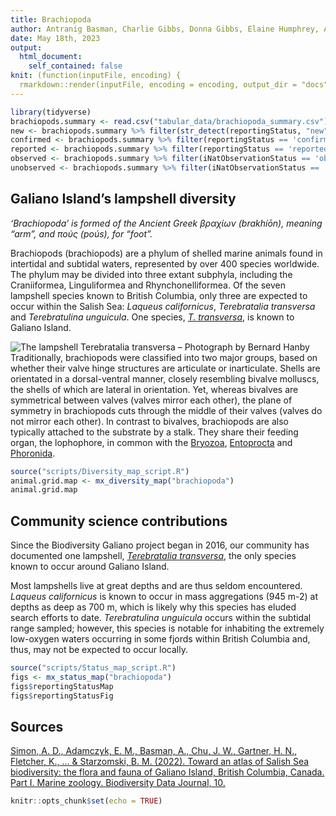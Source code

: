 ```yaml
---
title: Brachiopoda
author: Antranig Basman, Charlie Gibbs, Donna Gibbs, Elaine Humphrey, Andy Lamb, Andrew Simon
date: May 18th, 2023
output: 
  html_document:
    self_contained: false
knit: (function(inputFile, encoding) {
  rmarkdown::render(inputFile, encoding = encoding, output_dir = "docs", output_options = list(copy_resources = TRUE)) })
---
```


```r
library(tidyverse)
brachiopods.summary <- read.csv("tabular_data/brachiopoda_summary.csv")
new <- brachiopods.summary %>% filter(str_detect(reportingStatus, "new")) 
confirmed <- brachiopods.summary %>% filter(reportingStatus == 'confirmed') 
reported <- brachiopods.summary %>% filter(reportingStatus == 'reported') 
observed <- brachiopods.summary %>% filter(iNatObservationStatus == 'observed') 
unobserved <- brachiopods.summary %>% filter(iNatObservationStatus == 'unobserved') 
```

## Galiano Island's lampshell diversity

*‘Brachiopoda' is formed of the Ancient Greek βραχίων (brakhíōn), meaning “arm”, and πούς (poús), for “foot”.*

Brachiopods (brachiopods) are a phylum of shelled marine animals found in intertidal and subtidal waters, represented by over 400 species worldwide. The phylum may be divided into three extant subphyla, including the Craniiformea, Linguliformea and Rhynchonelliformea. Of the seven lampshell species known to British Columbia, only three are expected to occur within the Salish Sea: *Laqueus californicus*, *Terebratalia transversa* and *Terebratulina unguicula*. One species, [*T. transversa*]((#taxon:Terebratalia transversa)), is known to Galiano Island.

![The lampshell *Terebratalia transversa* – Photograph by Bernard Hanby](media/Terebratalia_transversa_Bernard_Hanby.jpg)
Traditionally, brachiopods were classified into two major groups, based on whether their valve hinge structures are articulate or inarticulate. Shells are orientated in a dorsal-ventral manner, closely resembling bivalve molluscs, the shells of which are lateral in orientation. Yet, whereas bivalves are symmetrical between valves (valves mirror each other), the plane of symmetry in brachiopods cuts through the middle of their valves (valves do not mirror each other). In contrast to bivalves, brachiopods are also typically attached to the substrate by a stalk. They share their feeding organ, the lophophore, in common with the [Bryozoa](Bryozoa-Reknitted.html), [Entoprocta](Entoprocta-Reknitted.html) and [Phoronida](Phoronida-Reknitted.html). 

```r
source("scripts/Diversity_map_script.R")
animal.grid.map <- mx_diversity_map("brachiopoda")
animal.grid.map
```

## Community science contributions

Since the Biodiversity Galiano project began in 2016, our community has documented one lampshell, [*Terebratalia transversa*](#taxon:Terebratalia transversa), the only species known to occur around Galiano Island.

Most lampshells live at great depths and are thus seldom encountered. *Laqueus californicus* is known to occur in mass aggregations (945 m-2) at depths as deep as 700 m, which is likely why this species has eluded search efforts to date. *Terebratulina unguicula* occurs within the subtidal range sampled; however, this species is notable for inhabiting the extremely low-oxygen waters occurring in some fjords within British Columbia and, thus, may not be expected to occur locally.

```r
source("scripts/Status_map_script.R")
figs <- mx_status_map("brachiopoda")
figs$reportingStatusMap
figs$reportingStatusFig
```

## Sources

[Simon, A. D., Adamczyk, E. M., Basman, A., Chu, J. W., Gartner, H. N., Fletcher, K., ... & Starzomski, B. M. (2022). Toward an atlas of Salish Sea biodiversity: the flora and fauna of Galiano Island, British Columbia, Canada. Part I. Marine zoology. Biodiversity Data Journal, 10.](https://bdj.pensoft.net/article/76050/)

```r
knitr::opts_chunk$set(echo = TRUE)
```
